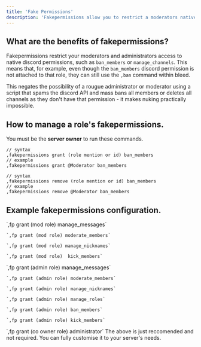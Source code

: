 ```yaml
---
title: 'Fake Permissions'
description: 'Fakepermissions allow you to restrict a moderators native discord permissions and making a nuke impossible by forcing usage of Bleeds moderation commands.'
---
```

## What are the benefits of fakepermissions?

Fakepermissions restrict your moderators and administrators access to native discord permissions, such as `ban_members` or `manage_channels`. This means that, for example, even though the `ban_members` discord permission is not attached to that role, they can still use the `,ban` command within bleed.

This negates the possibility of a rougue administrator or moderator using a script that spams the discord API and mass bans all members or deletes all channels as they don't have that permission - it makes nuking practically impossible. 

## How to manage a role's fakepermissions.
<Info>You must be the **server owner** to run these commands.</Info>

```
// syntax
,fakepermissions grant (role mention or id) ban_members
// example
,fakepermissions grant @Moderator ban_members
```
```
// syntax
,fakepermissions remove (role mention or id) ban_members
// example
,fakepermissions remove @Moderator ban_members
```
## Example fakepermissions configuration.
<Tabs>
  <Tab title="Moderator role">
    `,fp grant (mod role) manage_messages`

    `,fp grant (mod role) moderate_members`

    `,fp grant (mod role) manage_nicknames`

    `,fp grant (mod role)  kick_members`
  </Tab>
  <Tab title="Administrator role">
    `,fp grant (admin role) manage_messages`

    `,fp grant (admin role) moderate_members`

    `,fp grant (admin role) manage_nicknames`

    `,fp grant (admin role) manage_roles`

    `,fp grant (admin role) ban_members`

    `,fp grant (admin role) kick_members`

  </Tab>
  <Tab title="Co Owner role">
    `,fp grant (co owner role) administrator`
  </Tab>
</Tabs>
<Note>The above is just reccomended and not required. You can fully customise it to your server's needs.</Note>
